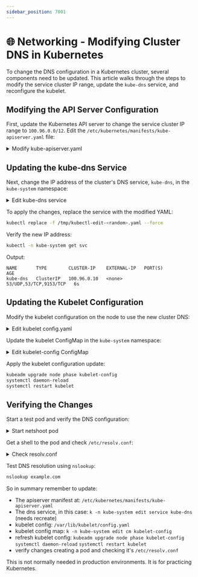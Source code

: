 ```yaml
---
sidebar_position: 7001
---
```


# 🌐 Networking - Modifying Cluster DNS in Kubernetes

To change the DNS configuration in a Kubernetes cluster, several components need to be updated. This article walks through the steps to modify the service cluster IP range, update the `kube-dns` service, and reconfigure the kubelet.

## Modifying the API Server Configuration

First, update the Kubernetes API server to change the service cluster IP range to `100.96.0.0/12`. Edit the `/etc/kubernetes/manifests/kube-apiserver.yaml` file:

<details>
<summary>Modify kube-apiserver.yaml</summary>

```yaml
spec:
  containers:
  - command:
    - kube-apiserver
    ...
    - --service-cluster-ip-range=100.96.0.0/12
    ...
```
</details>

## Updating the kube-dns Service

Next, change the IP address of the cluster's DNS service, `kube-dns`, in the `kube-system` namespace:

<details>
<summary>Edit kube-dns service</summary>

```bash
kubectl -n kube-system edit svc kube-dns
```

```yaml
spec:
  clusterIP: 100.96.0.10
  clusterIPs:
  - 100.96.0.10
  ...
```
</details>

To apply the changes, replace the service with the modified YAML:

```bash
kubectl replace -f /tmp/kubectl-edit-<random>.yaml --force
```

Verify the new IP address:

```bash
kubectl -n kube-system get svc
```

Output:
```
NAME       TYPE        CLUSTER-IP    EXTERNAL-IP   PORT(S)                  AGE
kube-dns   ClusterIP   100.96.0.10   <none>        53/UDP,53/TCP,9153/TCP   6s
```

## Updating the Kubelet Configuration

Modify the kubelet configuration on the node to use the new cluster DNS:

<details>
<summary>Edit kubelet config.yaml</summary>

```bash
vim /var/lib/kubelet/config.yaml
```

```yaml
...
clusterDNS:
- 100.96.0.10
...
```
</details>

Update the kubelet ConfigMap in the `kube-system` namespace:

<details>
<summary>Edit kubelet-config ConfigMap</summary>

```bash
kubectl -n kube-system edit cm kubelet-config
```

```yaml
data:
  kubelet: |
    ...
    clusterDNS:
    - 100.96.0.10
    ...
```
</details>

Apply the kubelet configuration update:

```bash
kubeadm upgrade node phase kubelet-config
systemctl daemon-reload
systemctl restart kubelet
```

## Verifying the Changes

Start a test pod and verify the DNS configuration:

<details>
<summary>Start netshoot pod</summary>

```bash
kubectl run netshoot --image=nicolaka/netshoot --command sleep --command "3600"
```
</details>

Get a shell to the pod and check `/etc/resolv.conf`:

<details>
<summary>Check resolv.conf</summary>

```bash
kubectl exec -it netshoot -- bash
cat /etc/resolv.conf
```
</details>

Test DNS resolution using `nslookup`:

```bash
nslookup example.com
```

So in summary remember to update:

- The apiserver manifest at: `/etc/kubernetes/manifests/kube-apiserver.yaml`
- The dns service, in this case: `k -n kube-system edit service kube-dns` (needs recreate)
- kubelet config: `/var/lib/kubelet/config.yaml`
- kubelet config map: `k -n kube-system edit cm kubelet-config`
- refresh kubelet config:
`kubeadm upgrade node phase kubelet-config`
`systemctl daemon-reload`
`systemctl restart kubelet`
- verify changes creating a pod and checking it's `/etc/resolv.conf`

This is not normally needed in production environments. It is for practicing Kubernetes.
